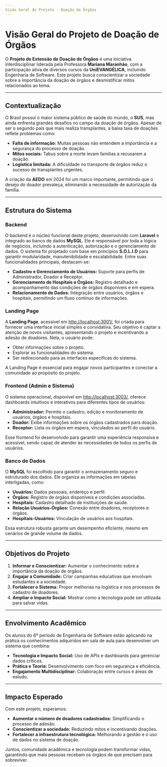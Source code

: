 ```yaml
---
Visão Geral do Projeto - Doação de Órgãos
---
```


# Visão Geral do Projeto de Doação de Órgãos

O **Projeto de Extensão de Doação de Órgãos** é uma iniciativa interdisciplinar liderada pela Professora **Mariana Maranhão**, com a participação ativa de diversos cursos da **UniEVANGÉLICA**, incluindo Engenharia de Software. Este projeto busca conscientizar a sociedade sobre a importância da doação de órgãos e desmistificar mitos relacionados ao tema.

---

## Contextualização

O Brasil possui o maior sistema público de saúde do mundo, o **SUS**, mas ainda enfrenta grandes desafios no campo da doação de órgãos. Apesar de ser o segundo país que mais realiza transplantes, a baixa taxa de doações reflete problemas como:

- **Falta de informação:** Muitas pessoas não entendem a importância e a segurança do processo de doação.
- **Mitos sociais:** Tabus sobre a morte levam famílias a recusarem a doação.
- **Logística limitada:** A dificuldade no transporte de órgãos reduz o sucesso de transplantes urgentes.

A criação da **AEDO** em 2024 foi um marco importante, permitindo que o desejo do doador prevaleça, eliminando a necessidade de autorização da família.

---

## Estrutura do Sistema

### Backend

O backend é o núcleo funcional deste projeto, desenvolvido com **Laravel** e integrado ao banco de dados **MySQL**. Ele é responsável por toda a lógica de negócios, incluindo a autenticação, autorização e o gerenciamento de dados. O sistema foi projetado com base em princípios **S.O.L.I.D** para garantir modularidade, manutenibilidade e escalabilidade. Entre suas funcionalidades principais, destacam-se:

- **Cadastro e Gerenciamento de Usuários:** Suporte para perfis de Administrador, Doador e Receptor.
- **Gerenciamento de Hospitais e Órgãos:** Registro detalhado e acompanhamento das condições de órgãos disponíveis e em espera.
- **Relacionamento de Dados:** Integração entre usuários, órgãos e hospitais, permitindo um fluxo contínuo de informações.

### Landing Page

A **Landing Page**, acessível em [http://localhost:3001/](http://localhost:3001/), foi criada para fornecer uma interface inicial simples e convidativa. Seu objetivo é captar a atenção de novos visitantes, apresentando o projeto e incentivando a adesão de doadores. Nela, o usuário pode:

- Obter informações sobre o projeto.
- Explorar as funcionalidades do sistema.
- Ser redirecionado para as interfaces específicas do sistema.

A Landing Page é essencial para engajar novos participantes e conectar a comunidade ao propósito do projeto.

### Frontend (Admin e Sistema)

O sistema operacional, disponível em [http://localhost:3003/](http://localhost:3003/), oferece dashboards intuitivos e interativos para diferentes tipos de usuários:

- **Administrador:** Permite o cadastro, edição e monitoramento de usuários, órgãos e hospitais.
- **Doador:** Exibe informações sobre os órgãos cadastrados para doação.
- **Receptor:** Lista os órgãos em espera, vinculados ao perfil do usuário.

Esse frontend foi desenvolvido para garantir uma experiência responsiva e acessível, sendo capaz de atender às necessidades de todos os perfis de usuários.

### Banco de Dados

O **MySQL** foi escolhido para garantir o armazenamento seguro e estruturado dos dados. Ele organiza as informações em tabelas interligadas, como:

- **Usuários:** Dados pessoais, endereço e perfil.
- **Órgãos:** Registro de órgãos disponíveis e condições associadas.
- **Hospitais:** Cadastro detalhado de instituições de saúde.
- **Relação Usuários-Órgãos:** Conexão entre doadores, receptores e órgãos.
- **Hospitais-Usuários:** Vinculação de usuários aos hospitais.

Essa estrutura robusta garante um desempenho eficiente, mesmo em cenários de grande volume de dados.

---

## Objetivos do Projeto

1. **Informar e Conscientizar:** Aumentar o conhecimento sobre a importância da doação de órgãos.
2. **Engajar a Comunidade:** Criar campanhas educativas que envolvam estudantes e a sociedade.
3. **Fortalecer o Sistema:** Propor melhorias na logística e nos processos de cadastro de doadores.
4. **Ampliar o Impacto Social:** Mostrar como a tecnologia pode ser utilizada para salvar vidas.

---

## Envolvimento Acadêmico

Os alunos do 6º período de Engenharia de Software estão aplicando na prática os conhecimentos adquiridos em sala de aula para desenvolver um sistema que combina:

- **Tecnologia e Impacto Social:** Uso de APIs e dashboards para gerenciar dados críticos.
- **Prática e Teoria:** Desenvolvimento com foco em segurança e eficiência.
- **Engajamento Multidisciplinar:** Colaboração entre cursos e áreas de estudo.

---

## Impacto Esperado

Com este projeto, esperamos:

- **Aumentar o número de doadores cadastrados:** Simplificando o processo de adesão.
- **Conscientizar a sociedade:** Reduzindo mitos e incentivando doações.
- **Fortalecer a infraestrutura tecnológica:** Melhorando a gestão e o uso de dados no sistema de doação.

Juntos, comunidade acadêmica e tecnologia podem transformar vidas, garantindo que mais pessoas recebam os órgãos de que precisam para sobreviver.
